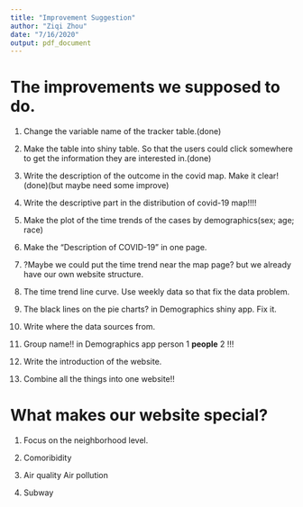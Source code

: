 ```yaml
---
title: "Improvement Suggestion"
author: "Ziqi Zhou"
date: "7/16/2020"
output: pdf_document
---
```


# The improvements we supposed to do.

1. Change the variable name of the tracker table.(done)

2. Make the table into shiny table. So that the users could click somewhere to get the information they are interested in.(done)

3. Write the description of the outcome in the covid map. Make it clear! (done)(but maybe need some improve)

4. Write the descriptive part in the distribution of covid-19 map!!!!

4. Make the plot of the time trends of the cases by demographics(sex; age; race)

5. Make the "Description of COVID-19" in one page.

6. ?Maybe we could put the time trend near the map page? but we already have our own website structure.

7. The time trend line curve. Use weekly data so that fix the data problem.

8. The black lines on the pie charts? in Demographics shiny app. Fix it.

9. Write where the data sources from.

10. Group name!! in Demographics app person 1 **people** 2 !!!

11. Write the introduction of the website.

12. Combine all the things into one website!!

# What makes our website special?

1. Focus on the neighborhood level.

2. Comoribidity

3. Air quality Air pollution

4. Subway